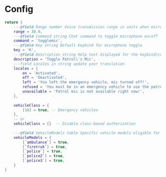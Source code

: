 # Config

```lua
return {
    ---@field Range number Voice transmission range in units when microphone is active
    range = 30.0,
    ---@field Command string Chat command to toggle microphone on/off
    command = 'togglemic',
    ---@field Key string Default keybind for microphone toggle
    key = 'K',
    ---@field Description string Help text displayed for the keybind/command
    description = 'Toggle Patrol\'s Mic',
    ---field Locales in string update your translation
    locales = {
        on = 'Activated',
        off = 'Deactivated',
        left = 'You left the emergency vehicle, mic turned off!',
        refused = 'You must be in an emergency vehicle to use the patrol mic!',
        unavailable = 'Patrol mic is not available right now!',
    },
    
    vehicleClass = {
        [18] = true, -- Emergency vehicles
    },
    -- or
    vehicleClass = {}  -- Disable class-based authorization
    
    ---@field VehicleModels table Specific vehicle models eligible for microphone system (by hash)
    vehicleModels = {
        [`ambulance`] = true,
        [`firetruk`] = true,
        [`police`] = true,
        [`police2`] = true,
        [`police3`] = true,
    }
}
```